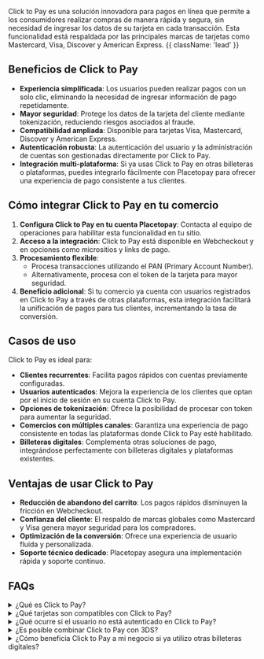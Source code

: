 

<PageTitle title='Click to Pay' imageSrc={click_to_pay}/>

Click to Pay es una solución innovadora para pagos en línea que permite a los consumidores realizar compras de manera rápida y segura, sin necesidad de ingresar los datos de su tarjeta en cada transacción. Esta funcionalidad está respaldada por las principales marcas de tarjetas como Mastercard, Visa, Discover y American Express. {{ className: 'lead' }}

## Beneficios de Click to Pay

- **Experiencia simplificada**: Los usuarios pueden realizar pagos con un solo clic, eliminando la necesidad de ingresar información de pago repetidamente.
- **Mayor seguridad**: Protege los datos de la tarjeta del cliente mediante tokenización, reduciendo riesgos asociados al fraude.
- **Compatibilidad ampliada**: Disponible para tarjetas Visa, Mastercard, Discover y American Express.
- **Autenticación robusta**: La autenticación del usuario y la administración de cuentas son gestionadas directamente por Click to Pay.
- **Integración multi-plataforma**: Si ya usas Click to Pay en otras billeteras o plataformas, puedes integrarlo fácilmente con Placetopay para ofrecer una experiencia de pago consistente a tus clientes.

## Cómo integrar Click to Pay en tu comercio

1. **Configura Click to Pay en tu cuenta Placetopay**: Contacta al equipo de operaciones para habilitar esta funcionalidad en tu sitio.
2. **Acceso a la integración**: Click to Pay está disponible en Webcheckout y en opciones como micrositios y links de pago.
3. **Procesamiento flexible**:
   - Procesa transacciones utilizando el PAN (Primary Account Number).
   - Alternativamente, procesa con el token de la tarjeta para mayor seguridad.
4. **Beneficio adicional**: Si tu comercio ya cuenta con usuarios registrados en Click to Pay a través de otras plataformas, esta integración facilitará la unificación de pagos para tus clientes, incrementando la tasa de conversión.

## Casos de uso

Click to Pay es ideal para:
- **Clientes recurrentes**: Facilita pagos rápidos con cuentas previamente configuradas.
- **Usuarios autenticados**: Mejora la experiencia de los clientes que optan por el inicio de sesión en su cuenta Click to Pay.
- **Opciones de tokenización**: Ofrece la posibilidad de procesar con token para aumentar la seguridad.
- **Comercios con múltiples canales**: Garantiza una experiencia de pago consistente en todas las plataformas donde Click to Pay esté habilitado.
- **Billeteras digitales**: Complementa otras soluciones de pago, integrándose perfectamente con billeteras digitales y plataformas existentes.

## Ventajas de usar Click to Pay

- **Reducción de abandono del carrito**: Los pagos rápidos disminuyen la fricción en Webcheckout.
- **Confianza del cliente**: El respaldo de marcas globales como Mastercard y Visa genera mayor seguridad para los compradores.
- **Optimización de la conversión**: Ofrece una experiencia de usuario fluida y personalizada.
- **Soporte técnico dedicado**: Placetopay asegura una implementación rápida y soporte continuo.

## FAQs

<details>
<summary>¿Qué es Click to Pay?</summary>
<p>Click to Pay es una solución de pago en línea que permite a los usuarios almacenar información de sus tarjetas para realizar compras rápidas y seguras sin necesidad de ingresarla manualmente en cada transacción.</p>
</details>

<details>
<summary>¿Qué tarjetas son compatibles con Click to Pay?</summary>
<p>Click to Pay es compatible con tarjetas Mastercard, Visa, Discover y American Express.</p>
</details>

<details>
<summary>¿Qué ocurre si el usuario no está autenticado en Click to Pay?</summary>
<p>En este caso, la transacción se procesará utilizando el número completo de la tarjeta (FPAN).</p>
</details>

<details>
<summary>¿Es posible combinar Click to Pay con 3DS?</summary>
<p>Sí, Click to Pay puede combinarse con 3D Secure para mejorar la autenticación en las transacciones, tanto utilizando el PAN como el token de la tarjeta.</p>
</details>

<details>
<summary>¿Cómo beneficia Click to Pay a mi negocio si ya utilizo otras billeteras digitales?</summary>
<p>Click to Pay complementa tus soluciones de pago existentes, ofreciendo una opción segura y reconocida globalmente. Además, su integración con Placetopay facilita la unificación de métodos de pago, mejorando la experiencia del cliente y aumentando las tasas de conversión.</p>
</details>